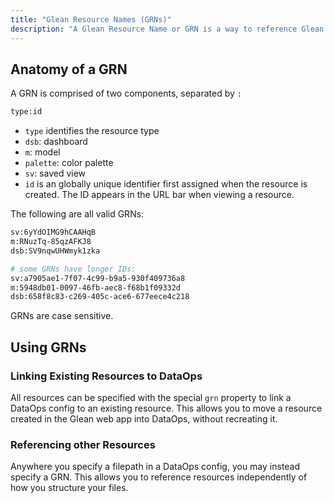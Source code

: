 ```yaml
---
title: "Glean Resource Names (GRNs)"
description: "A Glean Resource Name or GRN is a way to reference Glean resources in a stable way. As a resource is changed, renamed, moved between collections, etc. its GRN will always remain the same."
---
```


## Anatomy of a GRN

A GRN is comprised of two  components, separated by `:`

```bash
type:id
```

- `type` identifies the resource type
- `dsb`: dashboard
- `m`: model
- `palette`: color palette
- `sv`: saved view
- `id` is an globally unique identifier first assigned when the resource
  is created. The ID appears in the URL bar when viewing a resource.


The following are all valid GRNs:

```bash
sv:6yYdOIMG9hCAAHqB
m:RNuzTq-85qzAFKJ8
dsb:SV9nqwUHWmyk1zka

# some GRNs have longer IDs:
sv:a7905ae1-7f07-4c99-b9a5-930f409736a8
m:5948db01-0097-46fb-aec8-f68b1f09332d
dsb:658f8c83-c269-405c-ace6-677eece4c218
```

GRNs are case sensitive.

## Using GRNs

### Linking Existing Resources to DataOps

All resources can be specified with the special `grn` property to link a DataOps
config to an existing resource. This allows you to move a resource created in
the Glean web app into DataOps, without recreating it.

### Referencing other Resources

Anywhere you specify a filepath in a DataOps config, you may instead specify a GRN.
This allows you to reference resources independently of how you structure your files.
